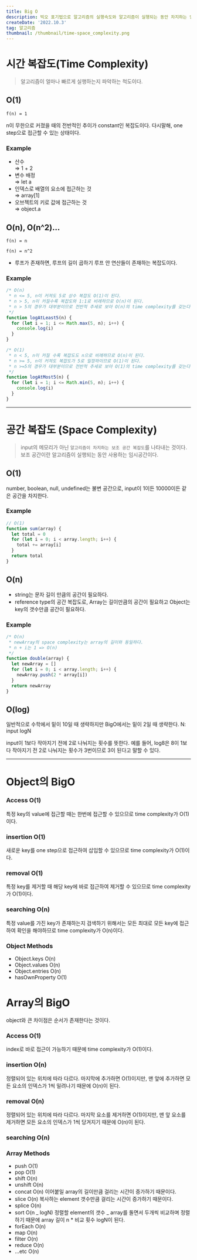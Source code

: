 ```yaml
---
title: Big O
description: 빅오 표기법으로 알고리즘의 실행속도와 알고리즘이 실행되는 동안 차지하는 임시 메모리를 파악할 수 있다. 빅오는 정확도가 아니라 전체적인 추세에 초점을 맞춘다. 이를 통해 효과적인 알고리즘이 무엇인지 판단하고 비교할 수 있다.
createDate: '2022.10.3'
tag: 알고리즘
thumbnail: /thumbnail/time-space_complexity.png
---
```


# 시간 복잡도(Time Complexity)

> 알고리즘이 얼마나 빠르게 실행하는지 파악하는 척도이다.

## O(1)

`f(n) = 1`

n이 무한으로 커졌을 때의 전반적인 추이가 constant인 복잡도이다. 다시말해, one step으로 접근할 수 있는 상태이다.

### Example

- 산수  
  ⇒ 1 + 2
- 변수 배정  
  ⇒ let a
- 인덱스로 배열의 요소에 접근하는 것  
  ⇒ array[1]
- 오브젝트의 키로 값에 접근하는 것  
  ⇒ object.a

## O(n), O(n^2)…

`f(n) = n`

`f(n) = n^2`

- 루프가 존재하면, 루프의 길이 곱하기 루프 안 연산들이 존재하는 복잡도이다.

### Example

```jsx
/* O(n)
 * n <= 5, n이 커져도 5로 상수 복잡도 O(1)이 된다.
 * n > 5, n이 커질수록 복잡도와 1:1로 비례하므로 O(n)이 된다.
 * n > 5의 경우가 대부분이므로 전반적 추세로 보아 O(n)의 time complexity를 갖는다.
 */
function logAtLeast5(n) {
  for (let i = 1; i <= Math.max(5, n); i++) {
    console.log(i)
  }
}
```

```jsx
/* O(1)
 * n < 5, n이 커질 수록 복잡도도 n으로 비례하므로 O(n)이 된다.
 * n >= 5, n이 커져도 복잡도가 5로 일정하이므로 O(1)이 된다.
 * n >=5의 경우가 대부분이므로 전반적 추세로 보아 O(1)의 time complexity를 갖는다.
 */
function logAtMost5(n) {
  for (let i = 1; i <= Math.min(5, n); i++) {
    console.log(i)
  }
}
```

---

# 공간 복잡도 (Space Complexity)

> input의 메모리가 아닌 `알고리즘이 차지하는 보조 공간 복잡도`를 나타내는 것이다. 보조 공간이란 알고리즘이 실행되는 동안 사용하는 임시공간이다.

## O(1)

number, boolean, null, undefined는 불변 공간으로, input이 1이든 10000이든 같은 공간을 차지한다.

### Example

```jsx
// O(1)
function sum(array) {
  let total = 0
  for (let i = 0; i < array.length; i++) {
    total += array[i]
  }
  return total
}
```

## O(n)

- string는 문자 길이 만큼의 공간이 필요하다.
- reference type의 공간 복잡도로, Array는 길이만큼의 공간이 필요하고 Object는 key의 갯수만큼 공간이 필요하다.

### Example

```jsx
/* O(n)
 * newArray의 space complexity는 array의 길이와 동일하다.
 * n + i는 1 => O(n)
 */
function double(array) {
  let newArray = []
  for (let i = 0; i < array.length; i++) {
    newArray.push(2 * array[i])
  }
  return newArray
}
```

## O(log)

일반적으로 수학에서 밑이 10일 때 생략하지만 BigO에서는 밑이 2일 때 생략한다.
N: input
logN

input이 1보다 작아지기 전에 2로 나눠지는 횟수를 뜻한다.
예를 들어, log8은 8이 1보다 작아지기 전 2로 나눠지는 횟수가 3번이므로 3이 된다고 말할 수 있다.

---

# Object의 BigO

### Access O(1)

특정 key의 value에 접근할 때는 한번에 접근할 수 있으므로 time complexity가 O(1)이다.

### insertion O(1)

새로운 key를 one step으로 접근하여 삽입할 수 있으므로 time complexity가 O(1)이다.

### removal O(1)

특정 key를 제거할 때 해당 key에 바로 접근하여 제거할 수 있으므로 time complexity가 O(1)이다.

### searching O(n)

특정 value를 가진 key가 존재하는지 검색하기 위해서는 모든 최대로 모든 key에 접근하여 확인을 해야하므로 time complexity가 O(n)이다.

### Object Methods

- Object.keys O(n)
- Object.values O(n)
- Object.entries O(n)
- hasOwnProperty O(1)

# Array의 BigO

object와 큰 차이점은 순서가 존재한다는 것이다.

### Access O(1)

index로 바로 접근이 가능하기 때문에 time complexity가 O(1)이다.

### insertion O(n)

정렬되어 있는 위치에 따라 다르다.
마지막에 추가하면 O(1)이지만, 맨 앞에 추가하면 모든 요소의 인덱스가 1씩 밀려나기 때문에 O(n)이 된다.

### removal O(n)

정렬되어 있는 위치에 따라 다르다.
마지막 요소를 제거하면 O(1)이지만, 맨 앞 요소를 제거하면 모든 요소의 인덱스가 1씩 당겨지기 때문에 O(n)이 된다.

### searching O(n)

### Array Methods

- push O(1)
- pop O(1)
- shift O(n)
- unshift O(n)
- concat O(n)
  이어붙일 array의 길이만큼 걸리는 시간이 증가하기 때문이다.
- slice O(n)
  복사하는 element 갯수만큼 걸리는 시간이 증가하기 때문이다.
- splice O(n)
- sort O(n _ logN)
  정렬할 element의 갯수 _
  array를 돌면서 두개씩 비교하며 정렬하기 때문에
  array 길이 n \* 비교 횟수 logN이 된다.
- forEach O(n)
- map O(n)
- filter O(n)
- reduce O(n)
- …etc O(n)
